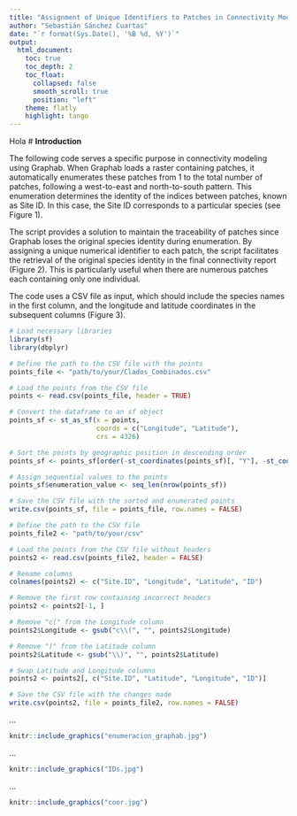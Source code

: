 ```yaml
---
title: "Assignment of Unique Identifiers to Patches in Connectivity Modeling Using Graphab"
author: "Sebastián Sánchez Cuartas"
date: "`r format(Sys.Date(), '%B %d, %Y')`"
output: 
  html_document:
    toc: true
    toc_depth: 2
    toc_float:
      collapsed: false
      smooth_scroll: true
      position: "left"
    theme: flatly
    highlight: tango
---
```

Hola
# **Introduction**

The following code serves a specific purpose in connectivity modeling using Graphab. When Graphab loads a raster containing patches, it automatically enumerates these patches from 1 to the total number of patches, following a west-to-east and north-to-south pattern. This enumeration determines the identity of the indices between patches, known as Site ID. In this case, the Site ID corresponds to a particular species (see Figure 1).

The script provides a solution to maintain the traceability of patches since Graphab loses the original species identity during enumeration. By assigning a unique numerical identifier to each patch, the script facilitates the retrieval of the original species identity in the final connectivity report (Figure 2). This is particularly useful when there are numerous patches each containing only one individual.

The code uses a CSV file as input, which should include the species names in the first column, and the longitude and latitude coordinates in the subsequent columns (Figure 3).

```r
# Load necessary libraries
library(sf)
library(dbplyr)

# Define the path to the CSV file with the points
points_file <- "path/to/your/Clados_Combinados.csv"

# Load the points from the CSV file
points <- read.csv(points_file, header = TRUE)

# Convert the dataframe to an sf object
points_sf <- st_as_sf(x = points, 
                      coords = c("Longitude", "Latitude"), 
                      crs = 4326)

# Sort the points by geographic position in descending order
points_sf <- points_sf[order(-st_coordinates(points_sf)[, "Y"], -st_coordinates(points_sf)[, "X"]), ]

# Assign sequential values to the points
points_sf$enumeration_value <- seq_len(nrow(points_sf))

# Save the CSV file with the sorted and enumerated points
write.csv(points_sf, file = points_file, row.names = FALSE)

# Define the path to the CSV file
points_file2 <- "path/to/your/csv"

# Load the points from the CSV file without headers
points2 <- read.csv(points_file2, header = FALSE)

# Rename columns
colnames(points2) <- c("Site.ID", "Longitude", "Latitude", "ID")

# Remove the first row containing incorrect headers
points2 <- points2[-1, ]

# Remove "c(" from the Longitude column
points2$Longitude <- gsub("c\\(", "", points2$Longitude)

# Remove ")" from the Latitude column
points2$Latitude <- gsub("\\)", "", points2$Latitude)

# Swap Latitude and Longitude columns
points2 <- points2[, c("Site.ID", "Latitude", "Longitude", "ID")]

# Save the CSV file with the changes made
write.csv(points2, file = points_file2, row.names = FALSE)

```

...

```r
knitr::include_graphics("enumeracion_graphab.jpg")
```

...

```r
knitr::include_graphics("IDs.jpg")
```

...

```r
knitr::include_graphics("coor.jpg")
```
